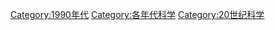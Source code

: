 {{DecadeCategoryNav|decade=1990|topic=科學}}

[[Category:1990年代|Category:1990年代]]
[[Category:各年代科学|Category:各年代科学]]
[[Category:20世纪科学|Category:20世纪科学]]
